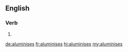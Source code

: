 ==English==

===Verb===
{{head|en|verb form}}

# {{en-third-person singular of|aluminise}}

[[de:aluminises]]
[[fr:aluminises]]
[[hi:aluminises]]
[[my:aluminises]]